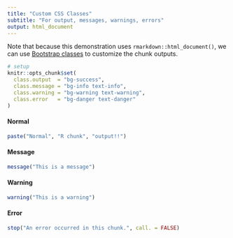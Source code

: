 ```yaml
---
title: "Custom CSS Classes"
subtitle: "For output, messages, warnings, errors"
output: html_document
---
```


Note that because this demonstration uses `rmarkdown::html_document()`, we can use [Bootstrap classes](https://getbootstrap.com/docs/3.3/css/#helper-classes-backgrounds) to customize the chunk outputs.

```r
# setup
knitr::opts_chunk$set(
  class.output  = "bg-success",
  class.message = "bg-info text-info",
  class.warning = "bg-warning text-warning",
  class.error   = "bg-danger text-danger"
)
```

#### Normal

```r
paste("Normal", "R chunk", "output!!")
```

#### Message

```r
message("This is a message")
```

#### Warning

```r
warning("This is a warning")
```

#### Error

```r
stop("An error occurred in this chunk.", call. = FALSE)
```
